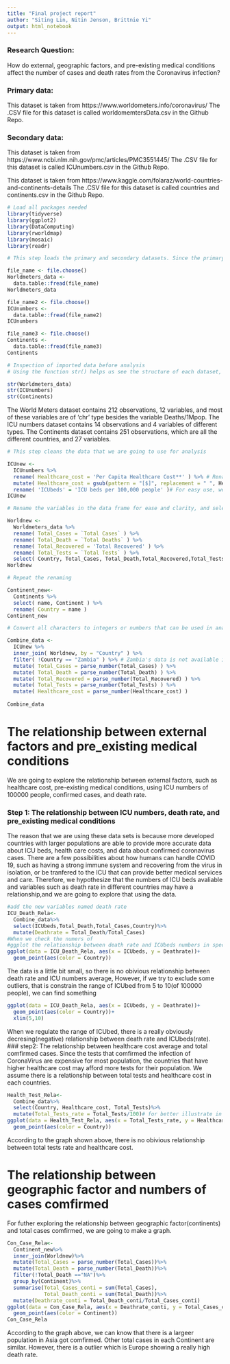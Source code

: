 ```yaml
---
title: "Final project report"
author: "Siting Lin, Nitin Jenson, Brittnie Yi"
output: html_notebook
---
```


### Research Question:

How do external, geographic factors, and pre-existing medical conditions affect the number of cases and death rates from the Coronavirus infection?

### Primary data:

This dataset is taken from https://www.worldometers.info/coronavirus/
The .CSV file for this dataset is called worldomemtersData.csv in the Github Repo.

### Secondary data:

This dataset is taken from https://www.ncbi.nlm.nih.gov/pmc/articles/PMC3551445/
The .CSV file for this dataset is called ICUnumbers.csv in the Github Repo.

This dataset is taken from https://www.kaggle.com/folaraz/world-countries-and-continents-details
The .CSV file for this dataset is called countries and continents.csv in the Github Repo.


```r
# Load all packages needed
library(tidyverse)
library(ggplot2)
library(DataComputing)
library(rworldmap)
library(mosaic)
library(readr)
```

```r
# This step loads the primary and secondary datasets. Since the primary data will be updated everday, we chose to use data from the day that we finished the preliminary EDA.

file_name <- file.choose() 
Worldmeters_data <- 
  data.table::fread(file_name)  
Worldmeters_data

file_name2 <- file.choose() 
ICUnumbers <- 
  data.table::fread(file_name2)  
ICUnumbers

file_name3 <- file.choose() 
Continents <- 
  data.table::fread(file_name3)  
Continents
```

```r
# Inspection of imported data before analysis
# Using the function str() helps us see the structure of each dataset, such as its variables and variable types. 

str(Worldmeters_data)
str(ICUnumbers)
str(Continents)
```

The World Meters dataset contains 212 observations, 12 variables, and most of these variables are of 'chr' type besides the variable Deaths/1Mpop. The ICU numbers dataset contains 14 observations and 4 variables of different types. The Continents dataset contains 251 observations, which are all the different countries, and 27 variables.

```r
# This step cleans the data that we are going to use for analysis

ICUnew <-
  ICUnumbers %>%
  rename( Healthcare_cost = 'Per Capita Healthcare Cost**' ) %>% # Rename the variable for easy use
  mutate( Healthcare_cost = gsub(pattern = "[$]", replacement = " ", Healthcare_cost )) %>% # Edit all regular expressions
  rename( 'ICUbeds' = 'ICU beds per 100,000 people' )# For easy use, we abbreviated the variable's name
ICUnew

# Rename the variables in the data frame for ease and clarity, and select variables for analysis

Worldnew <- 
  Worldmeters_data %>%
  rename( Total_Cases = `Total Cases` ) %>%
  rename( Total_Death = `Total Deaths` ) %>%
  rename( Total_Recovered = 'Total Recovered' ) %>%
  rename( Total_Tests = `Total Tests` ) %>%
  select( Country, Total_Cases, Total_Death,Total_Recovered,Total_Tests)
Worldnew

# Repeat the renaming

Continent_new<-
  Continents %>%
  select( name, Continent ) %>%
  rename( Country = name )
Continent_new

```
```r
# Convert all characters to integers or numbers that can be used in analysis, and join ICU dataset and World Meters dataset

Combine_data <-
  ICUnew %>%
  inner_join( Worldnew, by = "Country" ) %>%
  filter( !Country == "Zambia" ) %>% # Zambia's data is not available in this set, so we deleted it
  mutate( Total_Cases = parse_number(Total_Cases) ) %>%
  mutate( Total_Death = parse_number(Total_Death) ) %>%
  mutate( Total_Recovered = parse_number(Total_Recovered) ) %>%
  mutate( Total_Tests = parse_number(Total_Tests) ) %>%
  mutate( Healthcare_cost = parse_number(Healthcare_cost) )
  
Combine_data

```


# The relationship between external factors and pre_existing medical conditions

We are going to explore the relationship between external factors, such as healthcare cost, pre-existing medical conditions, using ICU numbers of 100000 people, confirmed cases, and death rate.

### Step 1: The relationship between ICU numbers, death rate, and pre_existing medical conditions

The reason that we are using these data sets is because more developed countries with larger populations are able to provide more accurate data about ICU beds, health care costs, and data about confirmed coronavirus cases. There are a few possibilities about how humans can handle COVID 19, such as having a strong immune system and recovering from the virus in isolation, or be tranfered to the ICU that can provide better medical services and care. Therefore, we hypothesize that the numbers of ICU beds avaliable and variables such as death rate in different countries may have a relationship,and we are going to explore that using the data.

```r
#add the new variables named death rate
ICU_Death_Rela<-
  Combine_data%>%
  select(ICUbeds,Total_Death,Total_Cases,Country)%>%
  mutate(Deathrate = Total_Death/Total_Cases)
#When we check the numers of 
#ggplot the relationship between death rate and ICUbeds numbers in specific countries
ggplot(data = ICU_Death_Rela, aes(x = ICUbeds, y = Deathrate))+
  geom_point(aes(color = Country))
```

The data is a little bit small, so there is no obivious relationship between death rate and ICU numbers average, However, if we try to exclude some outliers, that is constrain the range of ICUbed from 5 to 10(of 100000 people), we can find something


```r
ggplot(data = ICU_Death_Rela, aes(x = ICUbeds, y = Deathrate))+
  geom_point(aes(color = Country))+
  xlim(5,10)
```

When we regulate the range of ICUbed, there is a really obviously decresing(negative) relationship between death rate and ICUbeds(rate).
### step2: The relationship between healthcare cost average and total comfirmed cases.
Since the tests that comfirmed the infection of CoronaVirus are expensive for most population, the countries that have higher healthcare cost may afford more tests for their population. We assume there is a relationship between total tests and healthcare cost in each countries.

```r
Health_Test_Rela<-
  Combine_data%>%
  select(Country, Healthcare_cost, Total_Tests)%>%
  mutate(Total_Tests_rate = Total_Tests/100)# for better illustrate in graph, we changed the variable of total tests to the tests rate of 100 people
ggplot(data = Health_Test_Rela, aes(x = Total_Tests_rate, y = Healthcare_cost))+
  geom_point(aes(color = Country))
```

According to the graph shown above, there is no obivious relationship between total tests rate and healthcare cost.

# The relationship between geographic factor and numbers of cases comfirmed


For futher exploring the relationship between geographic factor(continents) and total cases comfirmed, we are going to make a graph. 

```r
Con_Case_Rela<-
  Continent_new%>%
  inner_join(Worldnew)%>%
  mutate(Total_Cases = parse_number(Total_Cases))%>%
  mutate(Total_Death = parse_number(Total_Death))%>%
  filter(!Total_Death =="NA")%>%
  group_by(Continent)%>%
  summarise(Total_Cases_conti = sum(Total_Cases),
            Total_Death_conti = sum(Total_Death))%>%
  mutate(Deathrate_conti = Total_Death_conti/Total_Cases_conti)
ggplot(data = Con_Case_Rela, aes(x = Deathrate_conti, y = Total_Cases_conti))+
  geom_point(aes(color = Continent))
Con_Case_Rela
```


According to the graph above, we can know that there is a largeer population in Asia got comfirmed. Other total cases in each Continent are similar. However, there is a outlier which is Europe showing a really high death rate.
